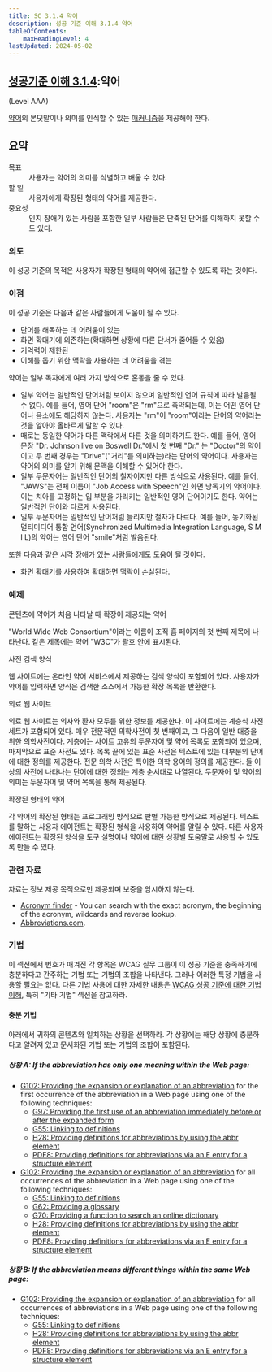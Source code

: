 ```yaml
---
title: SC 3.1.4 약어
description: 성공 기준 이해 3.1.4 약어
tableOfContents:
    maxHeadingLevel: 4
lastUpdated: 2024-05-02
---
```



## [성공기준 이해 3.1.4](https://w3.org/TR/WCAG22#abbreviations):약어 

(Level AAA)

<Card title="성공 기준(SC)">

[약어](../../../../glossary/abbreviation)의 본딧말이나 의미를 인식할 수 있는 [매커니즘](../../../../glossary/mechanism)을 제공해야 한다.
</Card>

## 요약

<dl>
<dt>목표</dt>
<dd>사용자는 약어의 의미를 식별하고 배울 수 있다.</dd>
<dt>할 일</dt>
<dd>사용자에게 확장된 형태의 약어를 제공한다.</dd>
<dt>중요성</dt>
<dd>인지 장애가 있는 사람을 포함한 일부 사람들은 단축된 단어를 이해하지 못할 수도 있다.</dd>
</dl>

### 의도

이 성공 기준의 목적은 사용자가 확장된 형태의 약어에 접근할 수 있도록 하는 것이다.

### 이점

이 성공 기준은 다음과 같은 사람들에게 도움이 될 수 있다.

*   단어를 해독하는 데 어려움이 있는
*   화면 확대기에 의존하는(확대하면 상황에 따른 단서가 줄어들 수 있음)
*   기억력이 제한된
*   이해를 돕기 위한 맥락을 사용하는 데 어려움을 겪는

약어는 일부 독자에게 여러 가지 방식으로 혼동을 줄 수 있다.

*   일부 약어는 일반적인 단어처럼 보이지 않으며 일반적인 언어 규칙에 따라 발음될 수 없다. 예를 들어, 영어 단어 "room"은 "rm"으로 축약되는데, 이는 어떤 영어 단어나 음소에도 해당하지 않는다. 사용자는 "rm"이 "room"이라는 단어의 약어라는 것을 알아야 올바르게 말할 수 있다.
*   때로는 동일한 약어가 다른 맥락에서 다른 것을 의미하기도 한다. 예를 들어, 영어 문장 "Dr. Johnson live on Boswell Dr."에서 첫 번째 "Dr." 는 "Doctor"의 약어이고 두 번째 경우는 "Drive"("거리"를 의미하는)라는 단어의 약어이다. 사용자는 약어의 의미를 알기 위해 문맥을 이해할 수 있어야 한다.
*   일부 두문자어는 일반적인 단어의 철자이지만 다른 방식으로 사용된다. 예를 들어, "JAWS"는 전체 이름이 "Job Access with Speech"인 화면 낭독기의 약어이다. 이는 치아를 고정하는 입 부분을 가리키는 일반적인 영어 단어이기도 한다. 약어는 일반적인 단어와 다르게 사용된다.
*   일부 두문자어는 일반적인 단어처럼 들리지만 철자가 다르다. 예를 들어, 동기화된 멀티미디어 통합 언어(Synchronized Multimedia Integration Language, S M I L)의 약어는 영어 단어 "smile"처럼 발음된다.

또한 다음과 같은 시각 장애가 있는 사람들에게도 도움이 될 것이다.

*   화면 확대기를 사용하여 확대하면 맥락이 손실된다.

### 예제

콘텐츠에 약어가 처음 나타날 때 확장이 제공되는 약어

"World Wide Web Consortium"이라는 이름이 조직 홈 페이지의 첫 번째 제목에 나타난다. 같은 제목에는 약어 "W3C"가 괄호 안에 표시된다.

사전 검색 양식

웹 사이트에는 온라인 약어 서비스에서 제공하는 검색 양식이 포함되어 있다. 사용자가 약어를 입력하면 양식은 검색한 소스에서 가능한 확장 목록을 반환한다.

의료 웹 사이트

의료 웹 사이트는 의사와 환자 모두를 위한 정보를 제공한다. 이 사이트에는 계층식 사전 세트가 포함되어 있다. 매우 전문적인 의학사전이 첫 번째이고, 그 다음이 일반 대중을 위한 의학사전이다. 계층에는 사이트 고유의 두문자어 및 약어 목록도 포함되어 있으며, 마지막으로 표준 사전도 있다. 목록 끝에 있는 표준 사전은 텍스트에 있는 대부분의 단어에 대한 정의를 제공한다. 전문 의학 사전은 특이한 의학 용어의 정의를 제공한다. 둘 이상의 사전에 나타나는 단어에 대한 정의는 계층 순서대로 나열된다. 두문자어 및 약어의 의미는 두문자어 및 약어 목록을 통해 제공된다.

확장된 형태의 약어

각 약어의 확장된 형태는 프로그래밍 방식으로 판별 가능한 방식으로 제공된다. 텍스트를 말하는 사용자 에이전트는 확장된 형식을 사용하여 약어를 알릴 수 있다. 다른 사용자 에이전트는 확장된 양식을 도구 설명이나 약어에 대한 상황별 도움말로 사용할 수 있도록 만들 수 있다.

### 관련 자료

자료는 정보 제공 목적으로만 제공되며 보증을 암시하지 않는다.

*   [Acronym finder](http://www.acronymfinder.com/) - You can search with the exact acronym, the beginning of the acronym, wildcards and reverse lookup.
*   [Abbreviations.com](http://www.abbreviations.com/).

### 기법

이 섹션에서 번호가 매겨진 각 항목은 WCAG 실무 그룹이 이 성공 기준을 충족하기에 충분하다고 간주하는 기법 또는 기법의 조합을 나타낸다. 그러나 이러한 특정 기법을 사용할 필요는 없다. 다른 기법 사용에 대한 자세한 내용은 [WCAG 성공 기준에 대한 기법 이해](../understanding-techniques), 특히 "기타 기법" 섹션을 참고하라.

#### 충분 기법

아래에서 귀하의 콘텐츠와 일치하는 상황을 선택하라. 각 상황에는 해당 상황에 충분하다고 알려져 있고 문서화된 기법 또는 기법의 조합이 포함된다.

##### 상황 A: If the abbreviation has only one meaning within the Web page:

*   [G102: Providing the expansion or explanation of an abbreviation](https://www.w3.org/WAI/WCAG22/Techniques/general/G102) for the first occurrence of the abbreviation in a Web page using one of the following techniques:
    *   [G97: Providing the first use of an abbreviation immediately before or after the expanded form](https://www.w3.org/WAI/WCAG22/Techniques/general/G97)
    *   [G55: Linking to definitions](https://www.w3.org/WAI/WCAG22/Techniques/general/G55)
    *   [H28: Providing definitions for abbreviations by using the abbr element](https://www.w3.org/WAI/WCAG22/Techniques/html/H28)
    *   [PDF8: Providing definitions for abbreviations via an E entry for a structure element](https://www.w3.org/WAI/WCAG22/Techniques/pdf/PDF8)
*   [G102: Providing the expansion or explanation of an abbreviation](https://www.w3.org/WAI/WCAG22/Techniques/general/G102) for all occurrences of the abbreviation in a Web page using one of the following techniques:
    *   [G55: Linking to definitions](https://www.w3.org/WAI/WCAG22/Techniques/general/G55)
    *   [G62: Providing a glossary](https://www.w3.org/WAI/WCAG22/Techniques/general/G62)
    *   [G70: Providing a function to search an online dictionary](https://www.w3.org/WAI/WCAG22/Techniques/general/G70)
    *   [H28: Providing definitions for abbreviations by using the abbr element](https://www.w3.org/WAI/WCAG22/Techniques/html/H28)
    *   [PDF8: Providing definitions for abbreviations via an E entry for a structure element](https://www.w3.org/WAI/WCAG22/Techniques/pdf/PDF8)

##### 상황 B: If the abbreviation means different things within the same Web page:

*   [G102: Providing the expansion or explanation of an abbreviation](https://www.w3.org/WAI/WCAG22/Techniques/general/G102) for all occurrences of abbreviations in a Web page using one of the following techniques:
    *   [G55: Linking to definitions](https://www.w3.org/WAI/WCAG22/Techniques/general/G55)
    *   [H28: Providing definitions for abbreviations by using the abbr element](https://www.w3.org/WAI/WCAG22/Techniques/html/H28)
    *   [PDF8: Providing definitions for abbreviations via an E entry for a structure element](https://www.w3.org/WAI/WCAG22/Techniques/pdf/PDF8)

